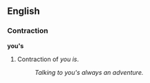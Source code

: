==English==

===Contraction===
'''you's'''

# Contraction of ''you is''.
#: ''Talking to you's always an adventure.''